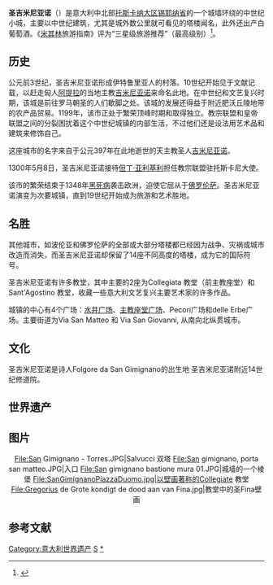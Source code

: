 {{Infobox Italian comune 
| name                   = 圣吉米尼亚诺
| native_name            = San Gimignano
| official_name          = Comune di San Gimignano
| image_skyline          = San_Gimignano.JPG
| image_caption          = 市容
| image_shield           = San Gimignano-Stemma.png
| region                 = [[托斯卡纳大区|托斯卡纳大区]] 
| province               = [[锡耶纳省|锡耶纳省]] 
| elevation_m            = 324
| area_total_km2         = 138
| population_as_of       = 2005年12月
| population_total       = 7105
| latd  = 43.468
| longd = 11.042
| population_density_km2 = 51
| timezone               = [[欧洲中部时间|欧洲中部时间]] 
| coordinates            = {{coord|43|28|N|11|03|E}}
| frazioni               = 
| telephone              = 0577
| postalcode             = 53037
| gentilic               = 
| saint                  = 圣吉米尼亚诺
| day                    = 1月31日 
| mayor                  = Marco Lisi
| website                = [http://www.comune.sangimignano.si.it www.comune.sangimignano.si.it] 
}} 

'''圣吉米尼亚诺'''（{{lang-it|San Gimignano}}）是意大利中北部[[托斯卡纳大区|托斯卡纳大区]][[锡耶纳省|锡耶纳省]]的一个城墙环绕的中世纪小城，主要以中世纪建筑，尤其是城外数公里就可看见的塔楼闻名，此外还出产白葡萄酒。《[[米其林|米其林]]旅游指南》评为“三星级旅游推荐”（最高级别）<ref>{{Cite web|url=https://travelguide.michelin.com/europe/italy/tuscany/siena/san-gimignano|title=Travelguide San Gimignano|accessdate=2020-04-23|author=travelguide.michelin.com|language=en|publisher=travelguide.michelin.com|archive-date=2020-10-28|archive-url=https://web.archive.org/web/20201028235655/https://travelguide.michelin.com/europe/italy/tuscany/siena/san-gimignano|dead-url=no}}</ref>。

== 历史 ==
公元前3世纪，圣吉米尼亚诺形成伊特鲁里亚人的村落。10世纪开始见于文献记载，以赶走匈人[[阿提拉|阿提拉]]的当地主教[[吉米尼亚诺|吉米尼亚诺]]来命名此地。在中世纪和文艺复兴时期，该城是前往罗马朝圣的人们歇脚之处。该城的发展还得益于附近肥沃丘陵地带的农产品贸易。1199年，该市正处于繁荣顶峰时期和取得独立。教宗联盟和皇帝联盟之间的分裂困扰着这个中世纪城镇的内部生活，不过他们还是设法用艺术品和建筑来修饰自己。

这座城市的名字来自于公元397年在此地逝世的天主教圣人[[吉米尼亚诺|吉米尼亚诺]]。

1300年5月8日，圣吉米尼亚诺接待[[但丁·亚利基利|但丁·亚利基利]]担任教宗联盟驻托斯卡尼大使。

该市的繁荣结束于1348年[[黑死病|黑死病]]袭击欧洲，迫使它屈从于[[佛罗伦萨|佛罗伦萨]]。圣吉米尼亚诺演变为次要城镇，直到19世纪开始成为旅游和艺术胜地。

== 名胜 ==
 
其他城市，如波伦亚和佛罗伦萨的全部或大部分塔楼都已经因为战争、灾祸或城市改造而消失，而圣吉米尼亚诺却保留了14座不同高度的塔楼，成为它的国际符号。

圣吉米尼亚诺有许多教堂，其中主要的2座为Collegiata 教堂（前主教座堂）和Sant'Agostino 教堂，收藏一些意大利文艺复兴主要艺术家的许多作品。 

<!-- The Communal Palace, once seat of the [[podestà|podestà]],目前是市立美术馆，收藏有[[Pinturicchio|Pinturicchio]], [[Benozzo_Gozzoli|Benozzo Gozzoli]], [[Filippino_Lippi|Filippino Lippi]], [[Domenico_di_Michelino|Domenico di Michelino]], [[Pier_Francesco_Fiorentino|Pier Francesco Fiorentino]]等人作品. From Dante's Hall in the palace, access may be made to a ''Majesty'' fresco by [[Lippo_Memmi|Lippo Memmi]], 以及''Torre del Podestà'' or ''Torre Grossa'', 1311, which stands 54米高。 -->

城镇的中心有4个广场：[[水井广场|水井广场]]、[[主教座堂广场_(圣吉米尼亚诺)|主教座堂广场]]、Pecori广场和delle Erbe广场。主要街道为Via San Matteo 和 Via San Giovanni, 从南向北纵贯城市。

== 文化 ==
圣吉米尼亚诺是诗人Folgore da San Gimignano的出生地<!--  。圣吉米尼亚诺出现在[[E.M._Forster|E.M. Forster]]'s 1905年的小说''[[Where_Angels_Fear_to_Tread|Where Angels Fear to Tread]]'' as [[Monteriano|Monteriano]].

据认为这些塔楼激发了[[艾塞克斯大学|艾塞克斯大学]]校园、the residential colleges of Ezra Stiles and Morse at [[耶鲁大学|耶鲁大学]].设计

[[M._C._Escher|M. C. Escher]]'s 1923年的木刻《圣吉米尼亚诺》, [http://www.mcescher.com] depicts the celebrated towers.

1999年电影《与墨索里尼喝茶》是关于[[第二次世界大战|第二次世界大战]]期间一群居留意大利的英国和美国妇女的故事，部分场景在圣吉米尼亚诺摄制。. The frescoes that the women save are inside the Duomo, the town's main church. 

在John Grisham的小说《掮客》中，Joel Backman takes his second of three wives on vacation in Italy to keep her from divorcing him.They rent a  near San Gimignano for a month. -->圣吉米尼亚诺附近14世纪修道院。

== 世界遗产 ==
{{世界文化遗产概要表
| site_img = Image:Piazza cisterna 01.jpg
| site_img_capt = 圣吉米尼亚诺历史中心
| site_img_width = 250px
| zh_name = 圣吉米尼亚诺历史中心
| en_name = Historic Centre of San Gimignano
| fr_name = Centre historique de San Gimignano
| country = {{ITA}}
| Region = 欧洲和北美地区
| criterion_c = (i) (iii) (iv)
| rg_year = 1990年
| ex_rg_year = 
| Danger_year = 
| remarks = 
| ID = 550
| org_url = http://whc.unesco.org/en/list/550
}}
{{世界遗产基准|1|3|4}}

== 图片 ==
<center><gallery>
File:San Gimignano - Torres.JPG|Salvucci 双塔
File:San gimignano, porta san matteo.JPG|入口 
File:San gimignano bastione mura 01.JPG|城墙的一个棱堡  
File:SanGimignanoPiazzaDuomo.jpg|以壁画著称的Collegiate 教堂 
File:Gregorius de Grote kondigt de dood aan van Fina.jpg|教堂中的圣Fina壁画
</gallery></center>

== 参考文献 ==
{{Reflist}}

{{意大利世界遗产}}
{{Landmarks of Tuscany}}
{{錫耶納省市鎮}}

{{Authority control}}
[[Category:意大利世界遗产|Category:意大利世界遗产]]
[[Category:锡耶纳省市镇|S]]
[[Category:圣吉米尼亚诺|*]]